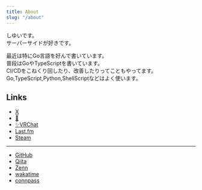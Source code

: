 ```yaml
---
title: About
slug: "/about"
---
```



しゆいです。  
サーバーサイドが好きです。  

最近は特にGo言語を好んで書いています。  
普段はGoやTypeScriptを書いています。  
CI/CDをこねくり回したり、改善したりってこともやってます。  
Go,TypeScript,Python,ShellScriptなどはよく使います。  




## Links

- [X](https://x.com/shiii_i_)
- [🔑](https://x.com/sushiii_i_)
- [✨VRChat](https://vrchat.com/home/user/usr_34efacfd-efcf-456c-a5e8-6685a4994153)
- [Last.fm](https://www.last.fm/ja/user/shiyui)
- [Steam](https://steamcommunity.com/id/sushiyui/)
---
- [GitHub](https://github.com/Sigumaa)
- [Qiita](https://qiita.com/Siguma)
- [Zenn](https://zenn.dev/shiyui)
- [wakatime](https://wakatime.com/@Sigumaa)
- [connpass](https://connpass.com/user/Sigumaa/)
